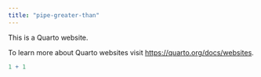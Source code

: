 ```yaml
---
title: "pipe-greater-than"
---
```


This is a Quarto website.

To learn more about Quarto websites visit <https://quarto.org/docs/websites>.

```r
1 + 1
```
